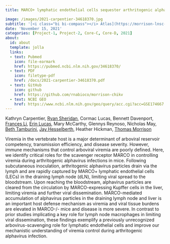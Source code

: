 ```yaml
---
title: MARCO+ lymphatic endothelial cells sequester arthritogenic alphaviruses to limit viremia and viral dissemination

image: /images/2021-carpentier-34618370.jpg
subtitle: '[<i class="bi bi-compass"></i> Atlas](https://morrison-lnsc-browser.s3.amazonaws.com/index.html){.link-box-large}'
date: 'November 15, 2021'
categories: [Project-1, Project-2, Core-C, Core-D, 2021]
about:
  id: about
  template: jolla
  links:
  - text: Pubmed
    icon: file-earmark
    href: https://pubmed.ncbi.nlm.nih.gov/34618370/
  - text: PDF
    icon: filetype-pdf
    href: /docs/2021-carpentier-34618370.pdf
  - text: GitHub
    icon: github
    href: https://github.com/rnabioco/morrison-chikv
  - text: NCBI GEO
    href: https://www.ncbi.nlm.nih.gov/geo/query/acc.cgi?acc=GSE174667
---
```


Kathryn Carpentier, [Ryan Sheridan](https://orcid.org/0000-0003-4012-3147), Cormac Lucas, Bennett Davenport, [Frances Li](https://orcid.org/0000-0001-8798-8290), [Erin Lucas](http://orcid.org/0000-0001-7705-2069), Mary McCarthy, Glennys Reynoso, Nicholas May, [Beth Tamburini](https://orcid.org/0000-0003-1991-231X), [Jay Hesselberth](https://scholar.google.com/citations?user=EnOmNEYAAAAJ), Heather Hickman, [Thomas Morrison](https://scholar.google.com/citations?user=ljkm0eMAAAAJ&hl=en&oi=ao)

Viremia in the vertebrate host is a major determinant of arboviral reservoir competency, transmission efficiency, and disease severity. However, immune mechanisms that control arboviral viremia are poorly defined. Here, we identify critical roles for the scavenger receptor MARCO in controlling viremia during arthritogenic alphavirus infections in mice. Following subcutaneous inoculation, arthritogenic alphavirus particles drain via the lymph and are rapidly captured by MARCO+ lymphatic endothelial cells (LECs) in the draining lymph node (dLN), limiting viral spread to the bloodstream. Upon reaching the bloodstream, alphavirus particles are cleared from the circulation by MARCO-expressing Kupffer cells in the liver, limiting viremia and further viral dissemination. MARCO-mediated accumulation of alphavirus particles in the draining lymph node and liver is an important host defense mechanism as viremia and viral tissue burdens are elevated in MARCO-/- mice and disease is more severe. In contrast to prior studies implicating a key role for lymph node macrophages in limiting viral dissemination, these findings exemplify a previously unrecognized arbovirus-scavenging role for lymphatic endothelial cells and improve our mechanistic understanding of viremia control during arthritogenic alphavirus infection.
